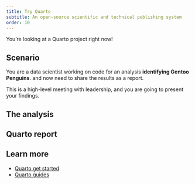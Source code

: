 ```yaml
---
title: Try Quarto
subtitle: An open-source scientific and technical publishing system
order: 10
---
```



You're looking at a Quarto project right now!

## Scenario

You are a data scientist working on code for an analysis **identifying Gentoo Penguins**.
and now need to share the results as a report.

This is a high-level meeting with leadership,
and you are going to present your findings.

## The analysis


## Quarto report


## Learn more

- [Quarto get started](https://quarto.org/docs/get-started/)
- [Quarto guides](https://quarto.org/docs/guide/)
